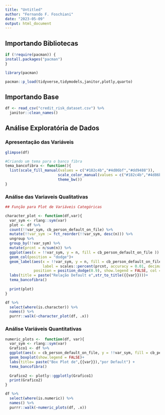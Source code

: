 ```yaml
---
title: "Untitled"
author: "Fernando F. Foschiani"
date: "2023-05-09"
output: html_document
---
```

## Importando Bibliotecas

```r
if (!require(pacman)) {
install.packages("pacman")  
}

library(pacman)

pacman::p_load(tidyverse,tidymodels,janitor,plotly,quarto)
```

## Importando Base

```r
df <- read_csv("credit_risk_dataset.csv") %>% 
  janitor::clean_names()

```

## Análise Exploratória de Dados

### Apresentação das Variáveis

```r
glimpse(df)
```

```r
#Criando um tema para o banco fibra
tema_bancofibra <- function(){
  list(scale_fill_manual(values = c("#182c4b","#4d86bf","#dd9488")),
                        scale_color_manual(values = c("#182c4b","#4d86bf","#dd9488")),
                        theme_bw())
}
```

### Análise das Variaveis Qualitativas

```r
## Função para Plot de Variáveis Categóricas

character_plot <- function(df,var){
  var_sym <- rlang::sym(var)
  plot <- df %>% 
  count(!!var_sym, cb_person_default_on_file) %>% 
  mutate(!!var_sym := fct_reorder(!!var_sym, desc(n))) %>% 
  ungroup %>% 
  group_by(!!var_sym) %>% 
  mutate(prcnt = n/sum(n)) %>% 
  ggplot(aes(x = !!var_sym, y = n, fill = cb_person_default_on_file )) +
  geom_col(position = "dodge")+
  geom_label(aes(x = !!var_sym, y = n, fill = cb_person_default_on_file,
                 label = scales::percent(prcnt, accuracy = 0.01, decimal.mark = ",")),
             position = position_dodge(0.9), show.legend = FALSE, col = "white", fontface = 'bold') +
  labs(title = paste("Relação Default e",str_to_title({{var}})))+
  tema_bancofibra()
  
  print(plot)
}

df %>% 
  select(where(is.character)) %>% 
  names() %>% 
  purrr::walk(~character_plot(df, .x))
```

### Análise Variáveis Quantitativas  

```r

numeric_plots <-  function(df, var){
  var_sym <- rlang::sym(var)
  Grafico1 <- df %>% 
  ggplot(aes(x = cb_person_default_on_file, y = !!var_sym, fill = cb_person_default_on_file)) +
  geom_boxplot(show.legend = FALSE)+
  labs(title= paste("Box Plot de",{{var}}),"por Default") +
  tema_bancofibra()
  
  Grafico2 <- plotly::ggplotly(Grafico1)
  print(Grafico2)
}

df %>% 
  select(where(is.numeric)) %>% 
  names() %>% 
  purrr::walk(~numeric_plots(df, .x))


```
